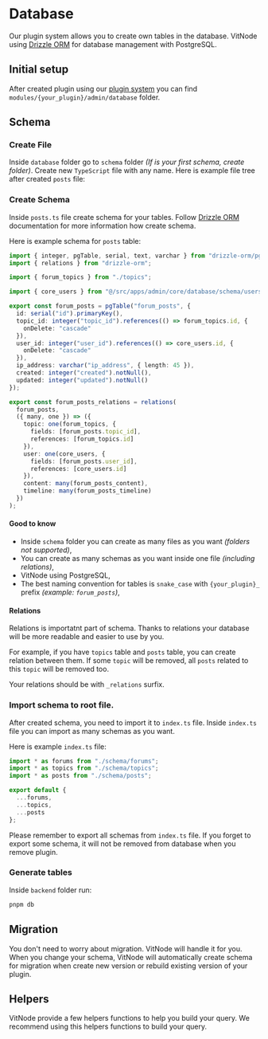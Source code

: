 
# Database

Our plugin system allows you to create own tables in the database. VitNode using [Drizzle ORM](https://orm.drizzle.team/docs/overview) for database management with PostgreSQL.

## Initial setup

After created plugin using our [plugin system](/plugins/create) you can find `modules/{your_plugin}/admin/database` folder.

<FileTree>
  <FileTree.Folder name="{your_plugin}" defaultOpen>
    <FileTree.Folder name="admin" defaultOpen>
      <FileTree.Folder name="database" defaultOpen />
    </FileTree.Folder>
  </FileTree.Folder>
</FileTree>

## Schema

<Steps>

### Create File

Inside `database` folder go to `schema` folder _(If is your first schema, create folder)_. Create new `TypeScript` file with any name.
Here is example file tree after created `posts` file:

<FileTree>
  <FileTree.Folder name="{your_plugin}" defaultOpen>
    <FileTree.Folder name="admin" defaultOpen>
      <FileTree.Folder name="database" defaultOpen>
        <FileTree.Folder name="schema" defaultOpen>
          <FileTree.File name="posts.ts" />
        </FileTree.Folder>
      </FileTree.Folder>
    </FileTree.Folder>
  </FileTree.Folder>
</FileTree>

### Create Schema

Inside `posts.ts` file create schema for your tables. Follow [Drizzle ORM](https://orm.drizzle.team/docs/sql-schema-declaration) documentation for more information how create schema.

Here is example schema for `posts` table:

```ts
import { integer, pgTable, serial, text, varchar } from "drizzle-orm/pg-core";
import { relations } from "drizzle-orm";

import { forum_topics } from "./topics";

import { core_users } from "@/src/apps/admin/core/database/schema/users";

export const forum_posts = pgTable("forum_posts", {
  id: serial("id").primaryKey(),
  topic_id: integer("topic_id").references(() => forum_topics.id, {
    onDelete: "cascade"
  }),
  user_id: integer("user_id").references(() => core_users.id, {
    onDelete: "cascade"
  }),
  ip_address: varchar("ip_address", { length: 45 }),
  created: integer("created").notNull(),
  updated: integer("updated").notNull()
});

export const forum_posts_relations = relations(
  forum_posts,
  ({ many, one }) => ({
    topic: one(forum_topics, {
      fields: [forum_posts.topic_id],
      references: [forum_topics.id]
    }),
    user: one(core_users, {
      fields: [forum_posts.user_id],
      references: [core_users.id]
    }),
    content: many(forum_posts_content),
    timeline: many(forum_posts_timeline)
  })
);
```

#### Good to know

- Inside `schema` folder you can create as many files as you want _(folders not supported)_,
- You can create as many schemas as you want inside one file _(including relations)_,
- VitNode using PostgreSQL,
- The best naming convention for tables is `snake_case` with `{your_plugin}_` prefix _(example: `forum_posts`)_,

#### Relations

Relations is importatnt part of schema. Thanks to relations your database will be more readable and easier to use by you.

For example, if you have `topics` table and `posts` table, you can create relation between them. If some `topic` will be removed, all `posts` related to this `topic` will be removed too.

Your relations should be with `_relations` surfix.

### Import schema to root file.

After created schema, you need to import it to `index.ts` file. Inside `index.ts` file you can import as many schemas as you want.

Here is example `index.ts` file:

```ts
import * as forums from "./schema/forums";
import * as topics from "./schema/topics";
import * as posts from "./schema/posts";

export default {
  ...forums,
  ...topics,
  ...posts
};
```

Please remember to export all schemas from `index.ts` file. If you forget to export some schema, it will not be removed from database when you remove plugin.

### Generate tables

Inside `backend` folder run:

```bash
pnpm db
```

</Steps>

## Migration

You don't need to worry about migration. VitNode will handle it for you. When you change your schema, VitNode will automatically create schema for migration when create new version or rebuild existing version of your plugin.

## Helpers

VitNode provide a few helpers functions to help you build your query. We recommend using this helpers functions to build your query.

<Cards>
  <Card title="Pagination" href="/plugins/database/pagination" />
  <Card title="Ordering" href="/plugins/database/ordering" />
</Cards>
